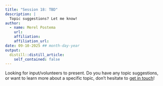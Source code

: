 ```yaml
---
title: "Session 18: TBD"
description: |
  Topic suggestions? Let me know!
author:
  - name: Merel Postema 
    url:
    affiliation: 
    affiliation_url: 
date: 09-10-2025 ## month-day-year
output:
  distill::distill_article:
    self_contained: false
---
```


Looking for input/volunteers to present. Do you have any topic suggestions, or want to learn more about a specific topic, don't hesitate to [get in touch](mailto:m.c.postema@amsterdamumc.nl)!


